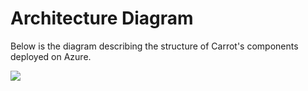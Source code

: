 # Architecture Diagram

Below is the diagram describing the structure of Carrot's components deployed on Azure.

![](/docs/Azure-Infrastructure-Diagram.svg)
